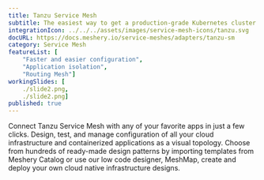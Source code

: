 ```yaml
---
title: Tanzu Service Mesh
subtitle: The easiest way to get a production-grade Kubernetes cluster up and running
integrationIcon: ../../../assets/images/service-mesh-icons/tanzu.svg
docURL: https://docs.meshery.io/service-meshes/adapters/tanzu-sm
category: Service Mesh
featureList: [
    "Faster and easier configuration",
    "Application isolation",
    "Routing Mesh"]
workingSlides: [
    ./slide2.png,
    ./slide2.png]
published: true
---
```


<p>
    Connect Tanzu Service Mesh with any of your favorite apps in just a few
    clicks. Design, test, and manage configuration of all your cloud infrastructure and containerized applications as a visual topology. Choose from hundreds of ready-made design patterns by importing templates from Meshery Catalog or use our low code designer, MeshMap, create and deploy your own cloud native infrastructure designs.
</p>

